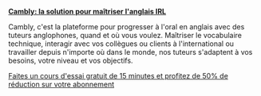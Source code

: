 [**Cambly: la solution pour maîtriser l'anglais IRL**](https://www.cambly.com/)

Cambly, c'est la plateforme pour progresser à l'oral en anglais avec des tuteurs anglophones, quand et où vous voulez. Maîtriser le vocabulaire technique, interagir avec vos collègues ou clients à l'international ou travailler depuis n'importe où dans le monde, nos tuteurs s'adaptent à vos besoins, votre niveau et vos objectifs.

[Faites un cours d'essai gratuit de 15 minutes et profitez de 50% de réduction sur votre abonnement](https://cambly.info/reacthebdo1)
